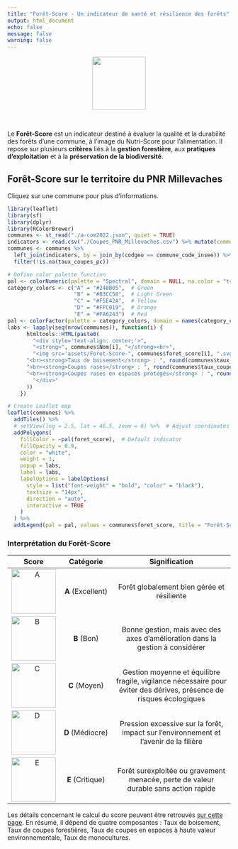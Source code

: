 ```yaml
---
title: "Forêt-Score - Un indicateur de santé et résilience des forêts"
output: html_document
echo: false
message: false
warning: false
---
```


<center>![](./assets/Foret-Score-A.svg){width="120"}</center>
<br>

Le **Forêt-Score** est un indicateur destiné à évaluer la qualité et la durabilité des forêts d’une commune, à l’image du Nutri-Score pour l’alimentation. Il repose sur plusieurs **critères** liés à la **gestion forestière**, aux **pratiques d’exploitation** et à la **préservation de la biodiversité**.


## Forêt-Score sur le territoire du PNR Millevaches

Cliquez sur une commune pour plus d'informations.

```r
library(leaflet)
library(sf)
library(dplyr)
library(RColorBrewer)
communes <- st_read("./a-com2022.json", quiet = TRUE)
indicators <- read.csv("./Coupes_PNR_Millevaches.csv") %>% mutate(commune_code_insee = as.character(commune_code_insee))
communes <- communes %>% 
  left_join(indicators, by = join_by(codgeo == commune_code_insee)) %>%
  filter(!is.na(taux_coupes_pc))

```

```r
# Define color palette function
pal <- colorNumeric(palette = "Spectral", domain = NULL, na.color = "transparent", reverse = TRUE)
category_colors <- c("A" = "#248B05",  # Green
                     "B" = "#83CC58",  # Light Green
                     "C" = "#F5E42A",  # Yellow
                     "D" = "#FFC019",  # Orange
                     "E" = "#FA6243")  # Red
pal <- colorFactor(palette = category_colors, domain = names(category_colors), na.color = "transparent")
labs <- lapply(seq(nrow(communes)), function(i) {
      htmltools::HTML(paste0(
        "<div style='text-align: center;'>",
        "<strong>", communes$Nom[i], "</strong><br>",
        "<img src='assets/Foret-Score-", communes$foret_score[i], ".svg' width='100px' height='100px'>",
      "<br><strong>Taux de boisement</strong> : ", round(communes$taux_boisement_pc[i], 2), " %",
      "<br><strong>Coupes rases</strong> : ", round(communes$taux_coupes_pc[i], 2), " % par an",
      "<br><strong>Coupes rases en espaces protégés</strong> : ", round(communes$taux_coupes_ep_pc[i], 2), " % par an",
        "</div>"
      ))
    })

# Create Leaflet map
leaflet(communes) %>% 
  addTiles() %>% 
  # setView(lng = 2.5, lat = 46.5, zoom = 6) %>%  # Adjust coordinates for your region
  addPolygons(
    fillColor = ~pal(foret_score),  # Default indicator
    fillOpacity = 0.9,
    color = "white",
    weight = 1,
    popup = labs,
    label = labs,
    labelOptions = labelOptions(
      style = list("font-weight" = "bold", "color" = "black"),
      textsize = "14px",
      direction = "auto",
      interactive = TRUE
    )
  ) %>%
  addLegend(pal = pal, values = communes$foret_score, title = "Forêt-Score", opacity = 0.7)
```

### Interprétation du Forêt-Score

| Score | Catégorie | Signification |
|:---------------:|:---------------:|:------------------------------------:|
| ![A](./assets/Foret-Score-A.svg){width="100"} | **A** (Excellent) | Forêt globalement bien gérée et résiliente |
| ![B](./assets/Foret-Score-B.svg){width="100"} | **B** (Bon) | Bonne gestion, mais avec des axes d’amélioration dans la gestion à considérer |
| ![C](./assets/Foret-Score-C.svg){width="100"} | **C** (Moyen) | Gestion moyenne et équilibre fragile, vigilance nécessaire pour éviter des dérives, présence de risques écologiques |
| ![D](./assets/Foret-Score-D.svg){width="100"} | **D** (Médiocre) | Pression excessive sur la forêt, impact sur l’environnement et l’avenir de la filière |
| ![E](./assets/Foret-Score-E.svg){width="100"} | **E** (Critique) | Forêt surexploitée ou gravement menacée, perte de valeur durable sans action rapide |

Les détails concernant le calcul du score peuvent être retrouvés [sur cette page](./details.html).
En résumé, il dépend de quatre composantes : Taux de boisement, Taux de coupes forestières,
Taux de coupes en espaces à haute valeur environnementale, Taux de monocultures.